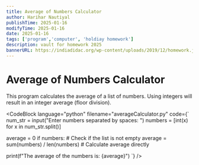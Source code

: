 ```yaml
---
title: Average of Numbers Calculator
author: Harihar Nautiyal
publishTime: 2025-01-16
modifyTime: 2025-01-16
date: 2025-01-16
tags: ['program','computer', 'holdiay homework']
description: vault for homework 2025
bannerURL: https://indiadidac.org/wp-content/uploads/2019/12/homework.jpg
---
```


# Average of Numbers Calculator

This program calculates the average of a list of numbers. Using integers will result in an integer average (floor division).

<CodeBlock
language="python"
filename="averageCalculator.py"
code={`
num_str = input("Enter numbers separated by spaces: ")
numbers = [int(x) for x in num_str.split()]

average = 0
if numbers:  # Check if the list is not empty
    average = sum(numbers) / len(numbers)  # Calculate average directly

print(f"The average of the numbers is: {average}")
`}
/>
